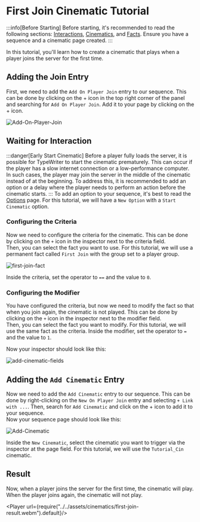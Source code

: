 
# First Join Cinematic Tutorial

:::info[Before Starting]
Before starting, it's recommended to read the following sections: [Interactions](../01-interactions/index.mdx), [Cinematics](./index.mdx), and [Facts](../03-facts/index.mdx). Ensure you have a sequence and a cinematic page created.
:::

In this tutorial, you'll learn how to create a cinematic that plays when a player joins the server for the first time.

## Adding the Join Entry
First, we need to add the `Add On Player Join` entry to our sequence. This can be done by clicking on the + icon in the top right corner of the panel and searching for `Add On Player Join`. Add it to your page by clicking on the + icon.

![Add-On-Player-Join](../../assets/cinematics/add-on-player-join.png)

## Waiting for Interaction
:::danger[Early Start Cinematic]
Before a player fully loads the server, it is possible for TypeWriter to start the cinematic prematurely. This can occur if the player has a slow internet connection or a low-performance computer. In such cases, the player may join the server in the middle of the cinematic instead of at the beginning. To address this, it is recommended to add an option or a delay where the player needs to perform an action before the cinematic starts.
:::
To add an option to your sequence, it's best to read the [Options](../01-interactions/01-options.mdx) page. For this tutorial, we will have a `New Option` with a `Start Cinematic` option.

### Configuring the Criteria
Now we need to configure the criteria for the cinematic. This can be done by clicking on the `+` icon in the inspector next to the criteria field.\
Then, you can select the fact you want to use. For this tutorial, we will use a permanent fact called `First Join` with the group set to a player group.

![first-join-fact](../../assets/cinematics/first-join-fact.png)

Inside the criteria, set the operator to `==` and the value to `0`.

### Configuring the Modifier
You have configured the criteria, but now we need to modify the fact so that when you join again, the cinematic is not played. This can be done by clicking on the `+` icon in the inspector next to the modifier field.\
Then, you can select the fact you want to modify. For this tutorial, we will use the same fact as the criteria. Inside the modifier, set the operator to `=` and the value to `1`.

Now your inspector should look like this:

![add-cinematic-fields](../../assets/cinematics/add-cinematic-fields.png)

## Adding the `Add Cinematic` Entry
Now we need to add the `Add Cinematic` entry to our sequence. This can be done by right-clicking on the `New On Player Join` entry and selecting `+ Link with ...`. Then, search for `Add Cinematic` and click on the + icon to add it to your sequence.\
Now your sequence page should look like this:

![Add-Cinematic](../../assets/cinematics/add-cinematic.png)

Inside the `New Cinematic`, select the cinematic you want to trigger via the inspector at the page field. For this tutorial, we will use the `Tutorial_Cin` cinematic.

## Result
Now, when a player joins the server for the first time, the cinematic will play. When the player joins again, the cinematic will not play.

<Player url={require("../../assets/cinematics/first-join-result.webm").default}/>
